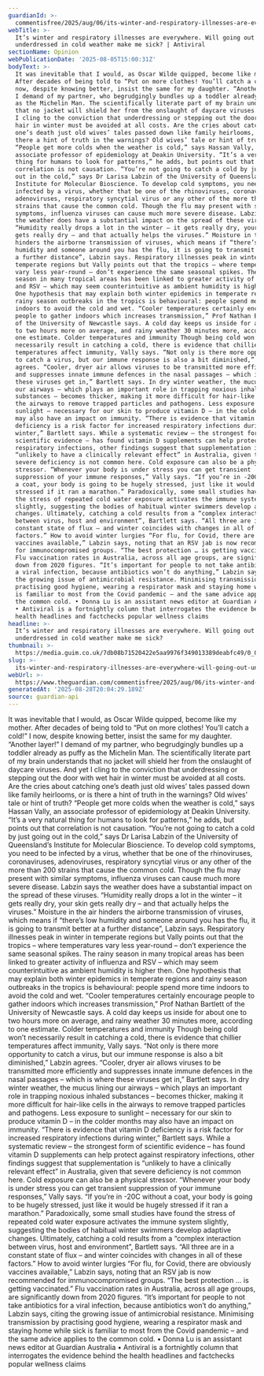 ```yaml
---
guardianId: >-
  commentisfree/2025/aug/06/its-winter-and-respiratory-illnesses-are-everywhere-will-going-out-underdressed-in-cold-weather-make-me-sick
webTitle: >-
  It’s winter and respiratory illnesses are everywhere. Will going out
  underdressed in cold weather make me sick? | Antiviral
sectionName: Opinion
webPublicationDate: '2025-08-05T15:00:31Z'
bodyText: >-
  It was inevitable that I would, as Oscar Wilde quipped, become like my mother.
  After decades of being told to “Put on more clothes! You’ll catch a cold!” I
  now, despite knowing better, insist the same for my daughter. “Another layer!”
  I demand of my partner, who begrudgingly bundles up a toddler already as puffy
  as the Michelin Man. The scientifically literate part of my brain understands
  that no jacket will shield her from the onslaught of daycare viruses. And yet
  I cling to the conviction that underdressing or stepping out the door with wet
  hair in winter must be avoided at all costs. Are the cries about catching
  one’s death just old wives’ tales passed down like family heirlooms, or is
  there a hint of truth in the warnings? Old wives’ tale or hint of truth?
  “People get more colds when the weather is cold,” says Hassan Vally, an
  associate professor of epidemiology at Deakin University. “It’s a very natural
  thing for humans to look for patterns,” he adds, but points out that
  correlation is not causation. “You’re not going to catch a cold by just going
  out in the cold,” says Dr Larisa Labzin of the University of Queensland’s
  Institute for Molecular Bioscience. To develop cold symptoms, you need to be
  infected by a virus, whether that be one of the rhinoviruses, coronaviruses,
  adenoviruses, respiratory syncytial virus or any other of the more than 200
  strains that cause the common cold. Though the flu may present with similar
  symptoms, influenza viruses can cause much more severe disease. Labzin says
  the weather does have a substantial impact on the spread of these viruses.
  “Humidity really drops a lot in the winter – it gets really dry, your skin
  gets really dry – and that actually helps the viruses.” Moisture in the air
  hinders the airborne transmission of viruses, which means if “there’s low
  humidity and someone around you has the flu, it is going to transmit better at
  a further distance”, Labzin says. Respiratory illnesses peak in winter in
  temperate regions but Vally points out that the tropics – where temperatures
  vary less year-round – don’t experience the same seasonal spikes. The rainy
  season in many tropical areas has been linked to greater activity of influenza
  and RSV – which may seem counterintuitive as ambient humidity is higher then.
  One hypothesis that may explain both winter epidemics in temperate regions and
  rainy season outbreaks in the tropics is behavioural: people spend more time
  indoors to avoid the cold and wet. “Cooler temperatures certainly encourage
  people to gather indoors which increases transmission,” Prof Nathan Bartlett
  of the University of Newcastle says. A cold day keeps us inside for about one
  to two hours more on average, and rainy weather 30 minutes more, according to
  one estimate. Colder temperatures and immunity Though being cold won’t
  necessarily result in catching a cold, there is evidence that chillier
  temperatures affect immunity, Vally says. “Not only is there more opportunity
  to catch a virus, but our immune response is also a bit diminished,” Labzin
  agrees. “Cooler, dryer air allows viruses to be transmitted more efficiently
  and suppresses innate immune defences in the nasal passages – which is where
  these viruses get in,” Bartlett says. In dry winter weather, the mucus lining
  our airways – which plays an important role in trapping noxious inhaled
  substances – becomes thicker, making it more difficult for hair-like cells in
  the airways to remove trapped particles and pathogens. Less exposure to
  sunlight – necessary for our skin to produce vitamin D – in the colder months
  may also have an impact on immunity. “There is evidence that vitamin D
  deficiency is a risk factor for increased respiratory infections during
  winter,” Bartlett says. While a systematic review – the strongest form of
  scientific evidence – has found vitamin D supplements can help protect against
  respiratory infections, other findings suggest that supplementation is
  “unlikely to have a clinically relevant effect” in Australia, given that
  severe deficiency is not common here. Cold exposure can also be a physical
  stressor. “Whenever your body is under stress you can get transient
  suppression of your immune responses,” Vally says. “If you’re in -20C without
  a coat, your body is going to be hugely stressed, just like it would be hugely
  stressed if it ran a marathon.” Paradoxically, some small studies have found
  the stress of repeated cold water exposure activates the immune system
  slightly, suggesting the bodies of habitual winter swimmers develop adaptive
  changes. Ultimately, catching a cold results from a “complex interaction
  between virus, host and environment”, Bartlett says. “All three are in a
  constant state of flux – and winter coincides with changes in all of these
  factors.” How to avoid winter lurgies “For flu, for Covid, there are obviously
  vaccines available,” Labzin says, noting that an RSV jab is now recommended
  for immunocompromised groups. “The best protection … is getting vaccinated.”
  Flu vaccination rates in Australia, across all age groups, are significantly
  down from 2020 figures. “It’s important for people to not take antibiotics for
  a viral infection, because antibiotics won’t do anything,” Labzin says, citing
  the growing issue of antimicrobial resistance. Minimising transmission by
  practising good hygiene, wearing a respirator mask and staying home while sick
  is familiar to most from the Covid pandemic – and the same advice applies to
  the common cold. • Donna Lu is an assistant news editor at Guardian Australia
  • Antiviral is a fortnightly column that interrogates the evidence behind the
  health headlines and factchecks popular wellness claims
headline: >-
  It’s winter and respiratory illnesses are everywhere. Will going out
  underdressed in cold weather make me sick?
thumbnail: >-
  https://media.guim.co.uk/7db08b71520422e5aa9976f349013389deabfc49/0_0_1875_1500/500.jpg
slug: >-
  its-winter-and-respiratory-illnesses-are-everywhere-will-going-out-underdressed-in-cold-weather-make-me-sick-or-antiviral
webUrl: >-
  https://www.theguardian.com/commentisfree/2025/aug/06/its-winter-and-respiratory-illnesses-are-everywhere-will-going-out-underdressed-in-cold-weather-make-me-sick
generatedAt: '2025-08-28T20:04:29.189Z'
source: guardian-api
---
```

It was inevitable that I would, as Oscar Wilde quipped, become like my mother. After decades of being told to “Put on more clothes! You’ll catch a cold!” I now, despite knowing better, insist the same for my daughter. “Another layer!” I demand of my partner, who begrudgingly bundles up a toddler already as puffy as the Michelin Man. The scientifically literate part of my brain understands that no jacket will shield her from the onslaught of daycare viruses. And yet I cling to the conviction that underdressing or stepping out the door with wet hair in winter must be avoided at all costs. Are the cries about catching one’s death just old wives’ tales passed down like family heirlooms, or is there a hint of truth in the warnings? Old wives’ tale or hint of truth? “People get more colds when the weather is cold,” says Hassan Vally, an associate professor of epidemiology at Deakin University. “It’s a very natural thing for humans to look for patterns,” he adds, but points out that correlation is not causation. “You’re not going to catch a cold by just going out in the cold,” says Dr Larisa Labzin of the University of Queensland’s Institute for Molecular Bioscience. To develop cold symptoms, you need to be infected by a virus, whether that be one of the rhinoviruses, coronaviruses, adenoviruses, respiratory syncytial virus or any other of the more than 200 strains that cause the common cold. Though the flu may present with similar symptoms, influenza viruses can cause much more severe disease. Labzin says the weather does have a substantial impact on the spread of these viruses. “Humidity really drops a lot in the winter – it gets really dry, your skin gets really dry – and that actually helps the viruses.” Moisture in the air hinders the airborne transmission of viruses, which means if “there’s low humidity and someone around you has the flu, it is going to transmit better at a further distance”, Labzin says. Respiratory illnesses peak in winter in temperate regions but Vally points out that the tropics – where temperatures vary less year-round – don’t experience the same seasonal spikes. The rainy season in many tropical areas has been linked to greater activity of influenza and RSV – which may seem counterintuitive as ambient humidity is higher then. One hypothesis that may explain both winter epidemics in temperate regions and rainy season outbreaks in the tropics is behavioural: people spend more time indoors to avoid the cold and wet. “Cooler temperatures certainly encourage people to gather indoors which increases transmission,” Prof Nathan Bartlett of the University of Newcastle says. A cold day keeps us inside for about one to two hours more on average, and rainy weather 30 minutes more, according to one estimate. Colder temperatures and immunity Though being cold won’t necessarily result in catching a cold, there is evidence that chillier temperatures affect immunity, Vally says. “Not only is there more opportunity to catch a virus, but our immune response is also a bit diminished,” Labzin agrees. “Cooler, dryer air allows viruses to be transmitted more efficiently and suppresses innate immune defences in the nasal passages – which is where these viruses get in,” Bartlett says. In dry winter weather, the mucus lining our airways – which plays an important role in trapping noxious inhaled substances – becomes thicker, making it more difficult for hair-like cells in the airways to remove trapped particles and pathogens. Less exposure to sunlight – necessary for our skin to produce vitamin D – in the colder months may also have an impact on immunity. “There is evidence that vitamin D deficiency is a risk factor for increased respiratory infections during winter,” Bartlett says. While a systematic review – the strongest form of scientific evidence – has found vitamin D supplements can help protect against respiratory infections, other findings suggest that supplementation is “unlikely to have a clinically relevant effect” in Australia, given that severe deficiency is not common here. Cold exposure can also be a physical stressor. “Whenever your body is under stress you can get transient suppression of your immune responses,” Vally says. “If you’re in -20C without a coat, your body is going to be hugely stressed, just like it would be hugely stressed if it ran a marathon.” Paradoxically, some small studies have found the stress of repeated cold water exposure activates the immune system slightly, suggesting the bodies of habitual winter swimmers develop adaptive changes. Ultimately, catching a cold results from a “complex interaction between virus, host and environment”, Bartlett says. “All three are in a constant state of flux – and winter coincides with changes in all of these factors.” How to avoid winter lurgies “For flu, for Covid, there are obviously vaccines available,” Labzin says, noting that an RSV jab is now recommended for immunocompromised groups. “The best protection … is getting vaccinated.” Flu vaccination rates in Australia, across all age groups, are significantly down from 2020 figures. “It’s important for people to not take antibiotics for a viral infection, because antibiotics won’t do anything,” Labzin says, citing the growing issue of antimicrobial resistance. Minimising transmission by practising good hygiene, wearing a respirator mask and staying home while sick is familiar to most from the Covid pandemic – and the same advice applies to the common cold. • Donna Lu is an assistant news editor at Guardian Australia • Antiviral is a fortnightly column that interrogates the evidence behind the health headlines and factchecks popular wellness claims
